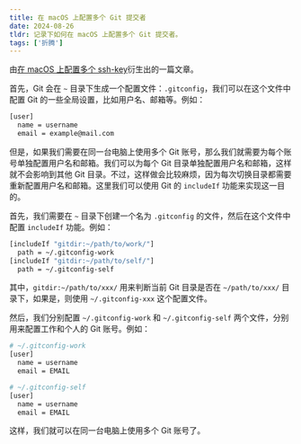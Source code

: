 ```yaml
---
title: 在 macOS 上配置多个 Git 提交者
date: 2024-08-26
tldr: 记录下如何在 macOS 上配置多个 Git 提交者。
tags: ['折腾']
---
```


由[在 macOS 上配置多个 ssh-key](https://coderfee.com/blog/2024/multiple-ssh-key-on-mac/)衍生出的一篇文章。

首先，Git 会在 `~` 目录下生成一个配置文件：`.gitconfig`，我们可以在这个文件中配置 Git 的一些全局设置，比如用户名、邮箱等。例如：

```bash
[user]
  name = username
  email = example@mail.com
```

但是，如果我们需要在同一台电脑上使用多个 Git 账号，那么我们就需要为每个账号单独配置用户名和邮箱。我们可以为每个 Git 目录单独配置用户名和邮箱，这样就不会影响到其他 Git 目录。不过，这样做会比较麻烦，因为每次切换目录都需要重新配置用户名和邮箱。这里我们可以使用 Git 的 `includeIf` 功能来实现这一目的。

首先，我们需要在 `~` 目录下创建一个名为 `.gitconfig` 的文件，然后在这个文件中配置 `includeIf` 功能。例如：

```bash
[includeIf "gitdir:~/path/to/work/"]
  path = ~/.gitconfig-work
[includeIf "gitdir:~/path/to/self/"]
  path = ~/.gitconfig-self
```

其中，`gitdir:~/path/to/xxx/` 用来判断当前 Git 目录是否在 `~/path/to/xxx/` 目录下，如果是，则使用 `~/.gitconfig-xxx` 这个配置文件。

然后，我们分别配置 `~/.gitconfig-work` 和 `~/.gitconfig-self` 两个文件，分别用来配置工作和个人的 Git 账号。例如：

```bash
# ~/.gitconfig-work
[user]
  name = username
  email = EMAIL
```

```bash
# ~/.gitconfig-self
[user]
  name = username
  email = EMAIL
```

这样，我们就可以在同一台电脑上使用多个 Git 账号了。
